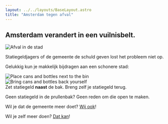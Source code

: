 ```yaml
---
layout: ../../layouts/BaseLayout.astro
title: "Amsterdam tegen afval"
---
```



## Amsterdam verandert in een vuilnisbelt.

<div>
    <Image src="/images/2025-07-08_header.png" className="img-header" alt="Afval in de stad" width={1} height={1} loading="eager" />
</div>

Statiegeldjagers of de gemeente de schuld geven lost het probleem niet op.

Gelukkig kun je makkelijk bijdragen aan een schonere stad:

<div>
<div className="logo-row">
    <div className="logo-image-container">
        <Image src="/images/2025-07-08_nexttothebin.svg" className='logo-image' alt="Place cans and bottles next to the bin" width={1} height={1} loading="eager" />
    </div>
    <div className="logo-image-container">
        <Image src="/images/2025-07-08_bringitback.svg" className='logo-image' alt="Bring cans and bottles back yourself" width={1} height={1} loading="eager" />
    </div>
</div>
<div className="logo-row">
    <span className="img-caption">Zet statiegeld <strong>naast</strong> de bak.</span>
    <span className="img-caption">Breng zelf je statiegeld terug.</span>
</div>
</div>

Geen statiegeld in de prullenbak? Geen reden om die open te maken.

Wil je dat de gemeente meer doet? [Wij ook](/nl/gemeente)! 

Wil je zelf meer doen? [Dat kan](/nl/oplossingen)! 